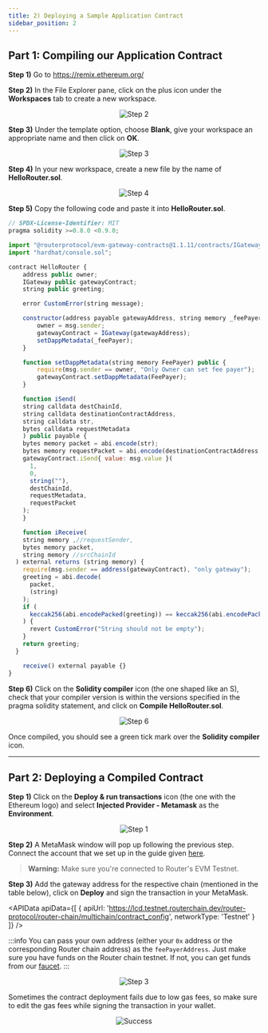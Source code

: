 ```yaml
---
title: 2) Deploying a Sample Application Contract
sidebar_position: 2
---
```



## Part 1: Compiling our Application Contract

**Step 1)** Go to https://remix.ethereum.org/

**Step 2)** In the File Explorer pane, click on the plus icon under the **Workspaces** tab to create a new workspace.

<center><img src={require('./images/deploying-a-sample-application-contract/step-2.png').default} alt="Step 2" style={{width: 300, marginBottom: 12}} /></center>

**Step 3)** Under the template option, choose **Blank**, give your workspace an appropriate name and then click on **OK**.

<center><img src={require('./images/deploying-a-sample-application-contract/step-3.png').default} alt="Step 3" style={{width: 300, marginBottom: 12}} /></center>

**Step 4)** In your new workspace, create a new file by the name of **HelloRouter.sol**.

<center><img src={require('./images/deploying-a-sample-application-contract/step-4.png').default} alt="Step 4" style={{width: 300, marginBottom: 12}} /></center>

**Step 5)** Copy the following code and paste it into **HelloRouter.sol**.

```javascript
// SPDX-License-Identifier: MIT
pragma solidity >=0.8.0 <0.9.0;

import "@routerprotocol/evm-gateway-contracts@1.1.11/contracts/IGateway.sol";
import "hardhat/console.sol";

contract HelloRouter {
    address public owner;
    IGateway public gatewayContract;
    string public greeting;

    error CustomError(string message);

    constructor(address payable gatewayAddress, string memory _feePayer) {
        owner = msg.sender;
        gatewayContract = IGateway(gatewayAddress);
        setDappMetadata(_feePayer);
    }

    function setDappMetadata(string memory FeePayer) public {
        require(msg.sender == owner, "Only Owner can set fee payer");
        gatewayContract.setDappMetadata(FeePayer);
    }

    function iSend(
    string calldata destChainId,
    string calldata destinationContractAddress,
    string calldata str,
    bytes calldata requestMetadata
    ) public payable {
    bytes memory packet = abi.encode(str);
    bytes memory requestPacket = abi.encode(destinationContractAddress, packet);
    gatewayContract.iSend{ value: msg.value }(
      1,
      0,
      string(""),
      destChainId,
      requestMetadata,
      requestPacket
    );
    }

    function iReceive(
    string memory ,//requestSender,
    bytes memory packet,
    string memory //srcChainId
  ) external returns (string memory) {
    require(msg.sender == address(gatewayContract), "only gateway");
    greeting = abi.decode(
      packet,
      (string)
    );
    if (
      keccak256(abi.encodePacked(greeting)) == keccak256(abi.encodePacked(""))
    ) {
      revert CustomError("String should not be empty");
    }
    return greeting;
  }

    receive() external payable {}
}
```

**Step 6)** Click on the **Solidity compiler** icon (the one shaped like an S), check that your compiler version is within the versions specified in the pragma solidity statement, and click on **Compile HelloRouter.sol**.

<center><img src={require('./images/deploying-a-sample-application-contract/step-6.png').default} alt="Step 6" style={{ marginBottom: 12 }} /></center>

Once compiled, you should see a green tick mark over the **Solidity compiler** icon.

---

## Part 2: Deploying a Compiled Contract

**Step 1)** Click on the **Deploy & run transactions** icon (the one with the Ethereum logo) and select **Injected Provider - Metamask** as the **Environment**.

<center><img src={require('./images/deploying-a-sample-application-contract/part-2-step-1.png').default} alt="Step 1" style={{ marginBottom: 12 }} /></center>

**Step 2)** A MetaMask window will pop up following the previous step. Connect the account that we set up in the guide given [here](./setting-up-routers-evm-devnet#part-2-importing-a-wallet-to-interact-with-the-devnet).

> **Warning:** Make sure you're connected to Router's EVM Testnet.

**Step 3)** Add the gateway address for the respective chain (mentioned in the table below), click on **Deploy** and sign the transaction in your MetaMask.

<APIData
  apiData={[
    { apiUrl: 'https://lcd.testnet.routerchain.dev/router-protocol/router-chain/multichain/contract_config', networkType: 'Testnet' }
  ]}
/>
<p style={{ marginBottom: '50px' }}></p>

:::info
You can pass your own address (either your `0x` address or the corresponding Router chain address) as the `feePayerAddress`. Just make sure you have funds on the Router chain testnet. If not, you can get funds from our [faucet](https://faucet.routerprotocol.com/).
:::

<center><img src={require('./images/deploying-a-sample-application-contract/part-2-step-3.png').default} alt="Step 3" style={{ width: 300, marginBottom: 12 }} /></center>

Sometimes the contract deployment fails due to low gas fees, so make sure to edit the gas fees while signing the transaction in your wallet.

<center><img src={require('./images/deploying-a-sample-application-contract/success.png').default} alt="Success" style={{ marginBottom: 12 }} /></center>
